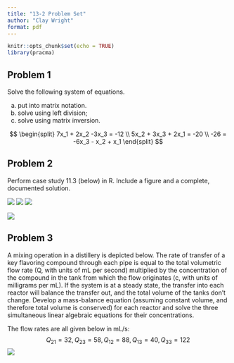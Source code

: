 ```yaml
---
title: "13-2 Problem Set"
author: "Clay Wright"
format: pdf
---
```


```r
knitr::opts_chunk$set(echo = TRUE)
library(pracma)
```

## Problem 1

Solve the following system of equations. 

  (a) put into matrix notation. 
  (b) solve using left division; 
  (c) solve using matrix inversion.

$$
\begin{split}
7x_1 + 2x_2 -3x_3 = -12 \\
5x_2 + 3x_3 + 2x_1 = -20 \\ 
-26 = -6x_3 - x_2 + x_1
\end{split}
$$

## Problem 2

Perform case study 11.3 (below) in R. Include a figure and a complete, documented solution.

![](figures/fig_pr2.1.png)
![](figures/fig_pr2.2.png)
![](figures/fig_pr2.3.png)

![](figures/fig_pr2.4.png)

## Problem 3

A mixing operation in a distillery is depicted below. The rate of transfer of a key flavoring compound through each pipe is equal to the total volumetric flow rate (Q, with units of mL per second) multiplied by the concentration of the compound in the tank from which the flow originates (c, with units of milligrams per mL). If the system is at a steady state, the transfer into each reactor will balance the transfer out, and the total volume of the tanks don't change. Develop a mass-balance equation (assuming constant volume, and therefore total volume is conserved) for each reactor and solve the three simultaneous linear algebraic equations for their concentrations. 

The flow rates are all given below in mL/s:
$$Q_{21} =32,Q_{23} =58,Q_{12} =88,Q_{13} =40,Q_{33} =122$$
![](figures/fig_pr3.png)

